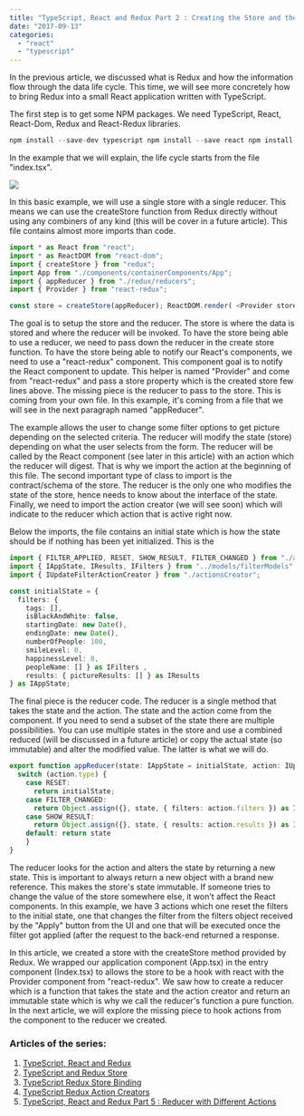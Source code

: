 ```yaml
---
title: "TypeScript, React and Redux Part 2 : Creating the Store and the Reducer"
date: "2017-09-13"
categories: 
  - "react"
  - "typescript"
---
```


In the previous article, we discussed what is Redux and how the information flow through the data life cycle. This time, we will see more concretely how to bring Redux into a small React application written with TypeScript.

The first step is to get some NPM packages. We need TypeScript, React, React-Dom, Redux and React-Redux libraries.

```typescript
npm install --save-dev typescript npm install --save react npm install --save react-dom npm install --save redux npm install --save react-redux npm install --save-dev @types/react npm install --save-dev @types/react-dom npm install --save-dev @types/redux npm install --save-dev @types/react-redux 
``` 

In the example that we will explain, the life cycle starts from the file "index.tsx".

![](images/SimplifiedReactRedux.png)

In this basic example, we will use a single store with a single reducer. This means we can use the createStore function from Redux directly without using any combiners of any kind (this will be cover in a future article). This file contains almost more imports than code.

```typescript
import * as React from "react"; 
import * as ReactDOM from "react-dom"; 
import { createStore } from "redux"; 
import App from "./components/containerComponents/App"; 
import { appReducer } from "./redux/reducers"; 
import { Provider } from "react-redux";

const store = createStore(appReducer); ReactDOM.render( <Provider store={store}> <App /> </Provider> , document.getElementById("main")); 
``` 

The goal is to setup the store and the reducer. The store is where the data is stored and where the reducer will be invoked. To have the store being able to use a reducer, we need to pass down the reducer in the create store function. To have the store being able to notify our React's components, we need to use a "react-redux" component. This component goal is to notify the React component to update. This helper is named "Provider" and come from "react-redux" and pass a store property which is the created store few lines above. The missing piece is the reducer to pass to the store. This is coming from your own file. In this example, it's coming from a file that we will see in the next paragraph named "appReducer".

The example allows the user to change some filter options to get picture depending on the selected criteria. The reducer will modify the state (store) depending on what the user selects from the form. The reducer will be called by the React component (see later in this article) with an action which the reducer will digest. That is why we import the action at the beginning of this file. The second important type of class to import is the contract/schema of the store. The reducer is the only one who modifies the state of the store, hence needs to know about the interface of the state. Finally, we need to import the action creator (we will see soon) which will indicate to the reducer which action that is active right now.

Below the imports, the file contains an initial state which is how the state should be if nothing has been yet initialized. This is the

```typescript
import { FILTER_APPLIED, RESET, SHOW_RESULT, FILTER_CHANGED } from "./actions"; 
import { IAppState, IResults, IFilters } from "../models/filterModels"; 
import { IUpdateFilterActionCreator } from "./actionsCreator";

const initialState = { 
  filters: { 
    tags: [], 
    isBlackAndWhite: false, 
    startingDate: new Date(), 
    endingDate: new Date(), 
    numberOfPeople: 100, 
    smileLevel: 0, 
    happinessLevel: 0, 
    peopleName: [] } as IFilters , 
    results: { pictureResults: [] } as IResults 
} as IAppState; 
``` 

The final piece is the reducer code. The reducer is a single method that takes the state and the action. The state and the action come from the component. If you need to send a subset of the state there are multiple possibilities. You can use multiple states in the store and use a combined reduced (will be discussed in a future article) or copy the actual state (so immutable) and alter the modified value. The latter is what we will do.

```typescript
export function appReducer(state: IAppState = initialState, action: IUpdateFilterActionCreator): IAppState { 
  switch (action.type) { 
    case RESET: 
      return initialState; 
    case FILTER_CHANGED: 
      return Object.assign({}, state, { filters: action.filters }) as IAppState; 
    case SHOW_RESULT: 
      return Object.assign({}, state, { results: action.results }) as IAppState; 
    default: return state 
    } 
} 
``` 

The reducer looks for the action and alters the state by returning a new state. This is important to always return a new object with a brand new reference. This makes the store's state immutable. If someone tries to change the value of the store somewhere else, it won't affect the React components. In this example, we have 3 actions which one reset the filters to the initial state, one that changes the filter from the filters object received by the "Apply" button from the UI and one that will be executed once the filter got applied (after the request to the back-end returned a response.

In this article, we created a store with the createStore method provided by Redux. We wrapped our application component (App.tsx) in the entry component (Index.tsx) to allows the store to be a hook with react with the Provider component from "react-redux". We saw how to create a reducer which is a function that takes the state and the action creator and return an immutable state which is why we call the reducer's function a pure function. In the next article, we will explore the missing piece to hook actions from the component to the reducer we created.

### Articles of the series:

1. [TypeScript, React and Redux](./typescript-react-and-redux-part-1-the-big-picture)
2. [TypeScript and Redux Store](./typescript-react-and-redux-part-2-creating-the-store-and-the-reducer)
3. [TypeScript Redux Store Binding](./typescript-react-and-redux-part-3-binding-the-store-and-component)
4. [TypeScript Redux Action Creators](./typescript-react-and-redux-part-4-multiple-returns-from-action-creator)
5. [TypeScript, React and Redux Part 5 : Reducer with Different Actions](./typescript-react-and-redux-part-5-reducer-with-different-actions)
